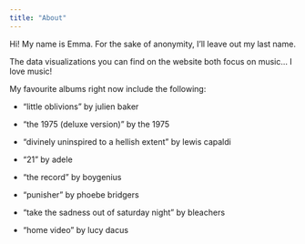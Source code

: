 ```yaml
---
title: "About"
---
```


Hi! My name is Emma. For the sake of anonymity, I'll leave out my last name.

The data visualizations you can find on the website both focus on music... I love music!

My favourite albums right now include the following:

-   “little oblivions” by julien baker

-   “the 1975 (deluxe version)” by the 1975

-   “divinely uninspired to a hellish extent” by lewis capaldi

-   “21” by adele

-   “the record” by boygenius

-   “punisher” by phoebe bridgers

-   “take the sadness out of saturday night” by bleachers

-   “home video” by lucy dacus 
